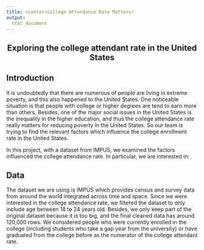 ```yaml
---
title: <center>College Attendance Rate Matters! 
output: 
  html_document
---
```

<h2 style="text-align: center;" markdown="1">Exploring the college attendant rate in the United States</h2>   

## Introduction
It is undoubtedly that there are numerous of people are living in extreme poverty, and this also happened to the United States. One noticeable situation is that people with college or higher degrees are tend to earn more than others. Besides, one of the major social issues in the United States is the inequality in the higher education, and thus the college attendance rate really matters for reducing poverty in the United States. So our team is trying to find the relevant factors which influence the college enrollment rate in the United States.   

In this project, with a dataset from IMPUS, we examined the factors influenced the college attendance rate. In particular, we are interested in:  

## Data
The dataset we are using is IMPUS which provides census and survey data from around the world integrated across time and space. Since we were interested in the college attendance rate, we filtered the dataset to only include age between 18 to 24 years old. Besides, we only keep part of the original dataset because it is too big, and the final cleaned data has around 120,000 rows. We considered people who were currently enrolled in the college (including students who take a gap year from the university) or have graduated from the college before as the numerator of the college attendant rate.



